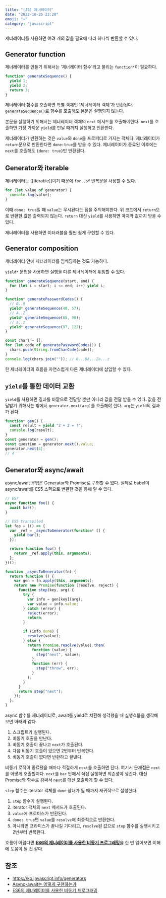 ```yaml
---
title: "[JS] 제너레이터"
date: "2022-10-25 23:20"
emoji: "✈️"
category: "javascript"
---
```


제너레이터를 사용하면 여려 개의 값을 필요에 따라 하나씩 반환할 수 있다.

## Generator function

제너레이터를 만들기 위해서는 '제너레이터 함수'라고 불리는 `function*`이 필요하다.

```js
function* generateSequence() {
  yield 1;
  yield 2;
  return 3;
}
```

제너레이터 함수를 호출하면 특별 객체인 '제너레이터 객체'가 반환된다. `generateSequence()`로 함수를 호출해도 본문은 실행되지 않는다.

본문을 실행하기 위해서는 제너레이터 객체의 `next` 메서드를 호출해야한다. `next`를 호출하면 가장 가까운 `yield`를 만날 때까지 실행하고 반환한다.

제너레이터가 반환하는 것은 `value`와 `done`을 프로퍼티로 가지는 객체다. 제너레이터가 `return`문으로 반환한다면 `done:true`를 받을 수 있다. 제너레이터가 종료된 이후에는 `next`를 호출해도 `{done: true}`만 반환된다.

## Generator와 iterable

제너레이터는 [[Iterable]]이기 때문에 `for..of` 반복문을 사용할 수 있다.

```js
for (let value of generator) {
  console.log(value);
}
```

이때 `done: true`일 때 `value`는 무시된다는 점을 주의해야한다. 위 코드에서 `return`으로 반환한 값은 출력되지 않는다. `return` 대신 `yield`를 사용하면 마지막 값까지 받을 수 있다.

제너레이터를 사용하면 이터러블을 훨씬 쉽게 구현할 수 있다.

## Generator composition

제너레이터 안에 제너레이터를 임베딩하는 것도 가능하다.

`yield*` 문법을 사용하면 실행을 다른 제너레이터에 위임할 수 있다.

```js
function* generateSequence(start, end) {
  for (let i = start; i <= end; i++) yield i;
}

function* generatePasswordCodes() {
  // 0..9
  yield* generateSequence(48, 57);
  // A..Z
  yield* generateSequence(65, 90);
  // a..z
  yield* generateSequence(97, 122);
}

const chars = [];
for (let code of generatePasswordCodes()) {
  chars.push(String.fromCharCode(code));
}
console.log(chars.join("")); // 0...9A...Za...z
```

한 제너레이터의 흐름을 자연스럽게 다른 제너레이터에 삽입할 수 있다.

## `yield`를 통한 데이터 교환

`yield`를 사용하면 결과를 바깥으로 전달할 뿐만 아니라 값을 전달 받을 수 있다. 값을 전달받기 위해서는 밖에서 `generator.next(arg)`를 호출해야 한다. `arg`는 `yield`의 결과가 된다.

```js
function* gen() {
  const result = yield "2 + 2 = ?";
  console.log(result);
}
const generator = gen();
const question = generator.next().value;
generator.next(4);
// 4
```

## Generator와 async/await

async/await 문법은 Generator와 Promise로 구현할 수 있다. 실제로 babel이 async/await를 ES5 스펙으로 변환한 것을 통해 알 수 있다.

```js
// ES7
async function foo() {
  await bar();
}

// ES5 transpiled
let foo = (() => {
  var _ref = _asyncToGenerator(function* () {
    yield bar();
  });

  return function foo() {
    return _ref.apply(this, arguments);
  };
})();

function _asyncToGenerator(fn) {
  return function () {
    var gen = fn.apply(this, arguments);
    return new Promise(function (resolve, reject) {
      function step(key, arg) {
        try {
          var info = gen[key](arg);
          var value = info.value;
        } catch (error) {
          reject(error);
          return;
        }

        if (info.done) {
          resolve(value);
        } else {
          return Promise.resolve(value).then(
            function (value) {
              step("next", value);
            },
            function (err) {
              step("throw", err);
            }
          );
        }
      }
      return step("next");
    });
  };
}
```

async 함수를 제너레이터로, await를 yield로 치환해 생각했을 때 실행흐름을 생각해보면 아래와 같다.

1. 스크립트가 실행된다.
2. 비동기 호출을 만난다.
3. 비동기 호출이 끝나고 `next`가 호출된다.
4. 다음 비동기 호출이 있으면 2번부터 반복한다.
5. 비동기 호출이 없다면 반환하고 끝낸다.

비동기 로직이 종료됐을 때마다 적절하게 `next`를 호출하면 된다. 여기서 문제점은 `next`를 어떻게 호출할지다. `next`를 `bar` 안에서 직접 실행하면 의존성이 생긴다. 대신 Promise와 함수로 감싸서 `next`를 대신 호출하게 할 수 있다.

`step` 함수는 iterator 객체를 `done` 상태가 될 때까지 재귀적으로 실행한다.

1. `step` 함수가 실행된다.
2. iterator 객체의 `next` 메서드가 호출된다.
3. `value`에 프로미스가 반환된다.
4. `done: true`면 `value`를 `resolve`해 최종적으로 반환한다.
5. 아니라면 프라미스가 끝나길 기다리고, `resolve`된 값으로 `step` 함수를 실행시키고 2번부터 반복한다.

흐름이 어렵다면 [**ES6의 제너레이터를 사용한 비동기 프로그래밍**](https://meetup.toast.com/posts/73)을 한 번 읽어보면 이해에 도움이 될 것 같다.

## 참조

- https://ko.javascript.info/generators
- [Async-await는 어떻게 구현하는가](https://medium.com/@la.place/async-await%EB%8A%94-%EC%96%B4%EB%96%BB%EA%B2%8C-%EA%B5%AC%ED%98%84%ED%95%98%EB%8A%94%EA%B0%80-fa08a3157647)
- [ES6의 제너레이터를 사용한 비동기 프로그래밍](https://meetup.toast.com/posts/73)
